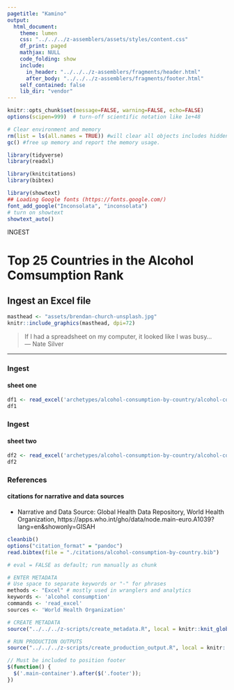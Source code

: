 ```yaml
---
pagetitle: "Kamino"
output: 
  html_document:
    theme: lumen
    css: "../../../z-assemblers/assets/styles/content.css"
    df_print: paged
    mathjax: NULL
    code_folding: show
    include:
      in_header: "../../../z-assemblers/fragments/header.html"
      after_body: "../../../z-assemblers/fragments/footer.html"
    self_contained: false
    lib_dir: "vendor"
---
```


```r

knitr::opts_chunk$set(message=FALSE, warning=FALSE, echo=FALSE)
options(scipen=999)  # turn-off scientific notation like 1e+48

# Clear environment and memory
rm(list = ls(all.names = TRUE)) #will clear all objects includes hidden objects.
gc() #free up memory and report the memory usage.

library(tidyverse)
library(readxl)

library(knitcitations)
library(bibtex)

library(showtext)
## Loading Google fonts (https://fonts.google.com/)
font_add_google("Inconsolata", "inconsolata")
# turn on showtext
showtext_auto()

```


<div class="activity">
INGEST  
</div>

# Top 25 Countries in the Alcohol Comsumption Rank
## Ingest an Excel file 

```r

masthead <- "assets/brendan-church-unsplash.jpg"
knitr::include_graphics(masthead, dpi=72)

```

> If I had a spreadsheet on my computer, it looked like I was busy...\
--- Nate Silver\

***

### Ingest
#### sheet one

```r

df1 <- read_excel('archetypes/alcohol-consumption-by-country/alcohol-consumption-by-country.xlsx', sheet=1)
df1

```


### Ingest
#### sheet two


```r

df2 <- read_excel('archetypes/alcohol-consumption-by-country/alcohol-consumption-by-country.xlsx', sheet=2)
df2

```


### References
#### citations for narrative and data sources

* Narrative and Data Source: Global Health Data Repository, World Health Organization, https://apps.who.int/gho/data/node.main-euro.A1039?lang=en&showonly=GISAH


```r

cleanbib()
options("citation_format" = "pandoc")
read.bibtex(file = "./citations/alcohol-consumption-by-country.bib")

```


```r

# eval = FALSE as default; run manually as chunk

# ENTER METADATA
# Use space to separate keywords or "-" for phrases
methods <- "Excel" # mostly used in wranglers and analytics
keywords <- 'alcohol consumption'
commands <- 'read_excel'
sources <- 'World Health Organization'

# CREATE METADATA
source("../../../z-scripts/create_metadata.R", local = knitr::knit_global())

# RUN PRODUCTION OUTPUTS
source("../../../z-scripts/create_production_output.R", local = knitr::knit_global())


```


```js

// Must be included to position footer
$(function() {
  $('.main-container').after($('.footer'));
})

```


